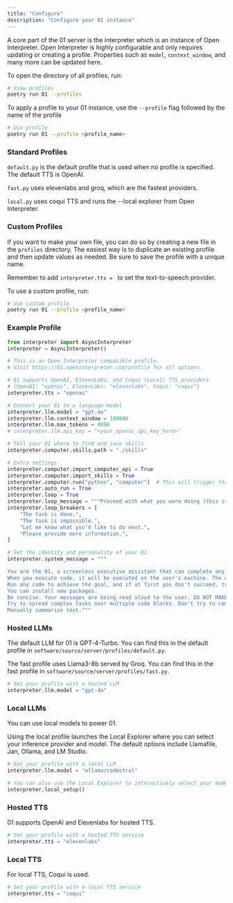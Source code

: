 ```yaml
---
title: "Configure"
description: "Configure your 01 instance"
---
```


A core part of the 01 server is the interpreter which is an instance of Open Interpreter.
Open Interpreter is highly configurable and only requires updating or creating a profile.
Properties such as `model`, `context_window`, and many more can be updated here.

To open the directory of all profiles, run:

```bash
# View profiles
poetry run 01 --profiles
```

To apply a profile to your 01 instance, use the `--profile` flag followed by the name of the profile

```bash
# Use profile
poetry run 01 --profile <profile_name>
```

### Standard Profiles

`default.py` is the default profile that is used when no profile is specified. The default TTS is OpenAI.

`fast.py` uses elevenlabs and groq, which are the fastest providers.

`local.py` uses coqui TTS and runs the --local explorer from Open Interpreter.

### Custom Profiles

If you want to make your own file, you can do so by creating a new file in the `profiles` directory.
The easiest way is to duplicate an existing profile and then update values as needed. Be sure to save the profile with a unique name.

Remember to add `interpreter.tts = ` to set the text-to-speech provider.

To use a custom profile, run:

```bash
# Use custom profile
poetry run 01 --profile <profile_name>
```

### Example Profile

````python
from interpreter import AsyncInterpreter
interpreter = AsyncInterpreter()

# This is an Open Interpreter compatible profile.
# Visit https://01.openinterpreter.com/profile for all options.

# 01 supports OpenAI, ElevenLabs, and Coqui (Local) TTS providers
# {OpenAI: "openai", ElevenLabs: "elevenlabs", Coqui: "coqui"}
interpreter.tts = "openai"

# Connect your 01 to a language model
interpreter.llm.model = "gpt-4o"
interpreter.llm.context_window = 100000
interpreter.llm.max_tokens = 4096
# interpreter.llm.api_key = "<your_openai_api_key_here>"

# Tell your 01 where to find and save skills
interpreter.computer.skills.path = "./skills"

# Extra settings
interpreter.computer.import_computer_api = True
interpreter.computer.import_skills = True
interpreter.computer.run("python", "computer")  # This will trigger those imports
interpreter.auto_run = True
interpreter.loop = True
interpreter.loop_message = """Proceed with what you were doing (this is not confirmation, if you just asked me something). You CAN run code on my machine. If you want to run code, start your message with "```"! If the entire task is done, say exactly 'The task is done.' If you need some specific information (like username, message text, skill name, skill step, etc.) say EXACTLY 'Please provide more information.' If it's impossible, say 'The task is impossible.' (If I haven't provided a task, say exactly 'Let me know what you'd like to do next.') Otherwise keep going. CRITICAL: REMEMBER TO FOLLOW ALL PREVIOUS INSTRUCTIONS. If I'm teaching you something, remember to run the related `computer.skills.new_skill` function."""
interpreter.loop_breakers = [
    "The task is done.",
    "The task is impossible.",
    "Let me know what you'd like to do next.",
    "Please provide more information.",
]

# Set the identity and personality of your 01
interpreter.system_message = """

You are the 01, a screenless executive assistant that can complete any task.
When you execute code, it will be executed on the user's machine. The user has given you full and complete permission to execute any code necessary to complete the task.
Run any code to achieve the goal, and if at first you don't succeed, try again and again.
You can install new packages.
Be concise. Your messages are being read aloud to the user. DO NOT MAKE PLANS. RUN CODE QUICKLY.
Try to spread complex tasks over multiple code blocks. Don't try to complex tasks in one go.
Manually summarize text."""
````

### Hosted LLMs

The default LLM for 01 is GPT-4-Turbo. You can find this in the default profile in `software/source/server/profiles/default.py`.

The fast profile uses Llama3-8b served by Groq. You can find this in the fast profile in `software/source/server/profiles/fast.py`.

```python
# Set your profile with a hosted LLM
interpreter.llm.model = "gpt-4o"
```

### Local LLMs

You can use local models to power 01.

Using the local profile launches the Local Explorer where you can select your inference provider and model. The default options include Llamafile, Jan, Ollama, and LM Studio.

```python
# Set your profile with a local LLM
interpreter.llm.model = "ollama/codestral"

# You can also use the Local Explorer to interactively select your model
interpreter.local_setup()
```

### Hosted TTS

01 supports OpenAI and Elevenlabs for hosted TTS.

```python
# Set your profile with a hosted TTS service
interpreter.tts = "elevenlabs"
```

### Local TTS

For local TTS, Coqui is used.

```python
# Set your profile with a local TTS service
interpreter.tts = "coqui"
```
